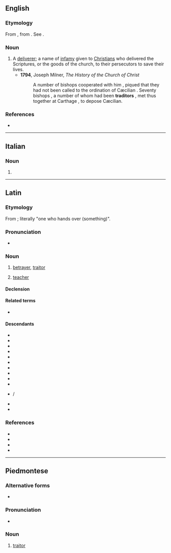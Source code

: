 ==English==

===Etymology===
From {{der|en|la|traditor||betrayer}}, from {{m|la|trado||I hand over}}. See {{m|en|traitor}}.

===Noun===
{{en-noun|s|traditores}}

# A [[deliverer]]; a name of [[infamy]] given to [[Christian]]s who delivered the Scriptures, or the goods of the church, to their persecutors to save their lives.
#* '''1794''', Joseph Milner, ''The History of the Church of Christ''
#*:A number of bishops cooperated with him , piqued that they had not been called to the ordination of Cæcilian . Seventy bishops , a number of whom had been '''traditors''' , met thus together at Carthage , to depose Cæcilian.

===References===
* {{R:Webster 1913}}

----

==Italian==

===Noun===
{{it-noun|m|apoc=1}}

# {{apocopic form of|it|traditore}}

----

==Latin==

===Etymology===
From {{af|la|trādō|t1=give up, hand over|-tor}}; literally "one who hands over (something)".

===Pronunciation===
* {{la-IPA|trāditor}}

===Noun===
{{la-noun|trāditor<3>|f=trāditrīx}}

# [[betrayer]], [[traitor]]
#: {{syn|la|index}}
# [[teacher]]
#: {{syn|la|magister}}

====Declension====
{{la-ndecl|trāditor<3>}}

====Related terms====
* {{l|la|trāditiō}}

====Descendants====
{{top4}}
* {{desc|sq|tradhtar|tradhëtar}}
* {{desc|br|treitour}}
* {{desc|ca|traïdor}}
* {{desc|nl|treiteren}}
* {{desc|ht|trèt}}
* {{desc|it|traditore}}
* {{desc|oc|traïdor|traite}}
* {{desctree|fro|traitor}}
* {{desc|pro|trachor}}
* {{desctree|roa-opt|traedor}}
* {{desc|pms|traditor}}/{{l|pms|traditur}}
* {{desc|ro|trădător}}
* {{desc|es|traidor}}
{{bottom}}

===References===
* {{R:L&S}}
* {{R:Elementary Lewis}}
* {{R:du Cange}}
* {{R:Gaffiot}}

----

==Piedmontese==

===Alternative forms===
* {{alter|pms|traditur}}

===Pronunciation===
* {{IPA|pms|/tradiˈtur/}}

===Noun===
{{head|pms|noun|g=m|plural|traditor}}

# [[traitor]]